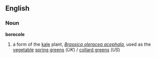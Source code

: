 ==English==
===Noun===
'''borecole'''
# a form of the [[kale]] plant, ''[[Brassica oleracea acephala]]'', used as the [[vegetable]] [[spring greens]] (''UK'') / [[collard greens]] (''US'')